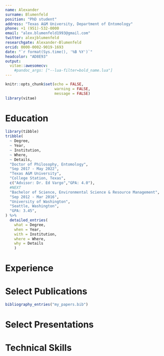 ---
name: Alexander
surname: Blumenfeld
position: "PhD student"
address: "Texas A&M University, Department of Entomology"
phone: +1 (951)-532-0000
email: "alex.blumenfeld1993@gmail.com"
twitter: alexjblumenfeld
researchgate: Alexander-Blumenfeld
orcid: 0000-0002-9019-1693
date: "`r format(Sys.time(), '%B %Y')`"
headcolor: "AD8E93"
output: 
  vitae::awesomecv:
    #pandoc_args: ["--lua-filter=bold_name.lua"]
---

```{r setup, include=FALSE}
knitr::opts_chunk$set(echo = FALSE,
                      warning = FALSE,
                      message = FALSE)
library(vitae)
```

# Education

```{r}
library(tibble)
tribble(
  ~ Degree,
  ~ Year,
  ~ Institution,
  ~ Where,
  ~ Details,
  "Doctor of Philosophy, Entomology",
  "Sep 2017 - May 2022",
  "Texas A&M University",
  "College Station, Texas",
  c("Advisor: Dr. Ed Vargo","GPA: 4.0"),
  #NEXT
  "Bachelor of Science, Environmental Science & Resource Management",
  "Sep 2012 - Mar 2016",
  "University of Washington",
  "Seattle, Washington",
  "GPA: 3.45",
) %>% 
  detailed_entries(
    what = Degree,
    when = Year,
    with = Institution,
    where = Where,
    why = Details
    )
```

# Experience

# Select Publications

```{r}
bibliography_entries("my_papers.bib")
```

# Select Presentations

# Technical Skills


